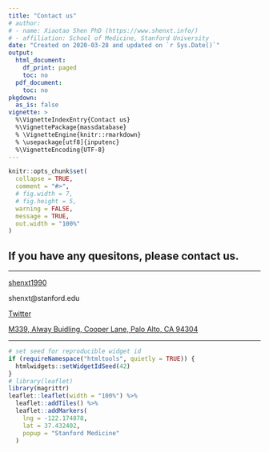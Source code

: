 ```yaml
---
title: "Contact us"
# author:
# - name: Xiaotao Shen PhD (https://www.shenxt.info/)
# - affiliation: School of Medicine, Stanford University
date: "Created on 2020-03-28 and updated on `r Sys.Date()`"
output:
  html_document:
    df_print: paged
    toc: no
  pdf_document:
    toc: no
pkgdown:
  as_is: false
vignette: >
  %\VignetteIndexEntry{Contact us}
  %\VignettePackage{massdatabase}
  % \VignetteEngine{knitr::rmarkdown}
  % \usepackage[utf8]{inputenc}
  %\VignetteEncoding{UTF-8}
---
```


```r
knitr::opts_chunk$set(
  collapse = TRUE,
  comment = "#>",
  # fig.width = 7, 
  # fig.height = 5,
  warning = FALSE,
  message = TRUE,
  out.width = "100%"
)
```

<!-- <img src="../man/figures/massdataset_logo.png" align="middle" alt="" width="120" /> -->

## If you have any quesitons, please contact us.

---

<i class="fa fa-weixin"></i> [shenxt1990](https://www.shenxt.info/files/wechat_QR.jpg)

<i class="fa fa-envelope"></i> shenxt@stanford.edu

<i class="fa fa-twitter"></i> [Twitter](https://twitter.com/JasperShen1990)

<i class="fa fa-map-marker-alt"></i> [M339, Alway Buidling, Cooper Lane, Palo Alto, CA 94304](https://www.google.com/maps/place/Alway+Building/@37.4322345,-122.1770883,17z/data=!3m1!4b1!4m5!3m4!1s0x808fa4d335c3be37:0x9057931f3b312c29!8m2!3d37.4322345!4d-122.1748996)

---

```r
# set seed for reproducible widget id
if (requireNamespace("htmltools", quietly = TRUE)) {
  htmlwidgets::setWidgetIdSeed(42)
}
# library(leaflet)
library(magrittr)
leaflet::leaflet(width = "100%") %>%
  leaflet::addTiles() %>%
  leaflet::addMarkers(
    lng = -122.174878,
    lat = 37.432402,
    popup = "Stanford Medicine"
  )
```



